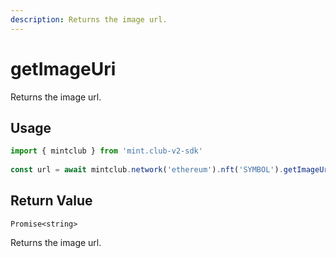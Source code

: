 ```yaml
---
description: Returns the image url.
---
```


# getImageUri

Returns the image url.

## Usage

```ts twoslash [example.ts]
import { mintclub } from 'mint.club-v2-sdk'
 
const url = await mintclub.network('ethereum').nft('SYMBOL').getImageUri()
```

## Return Value

`Promise<string>`

Returns the image url.


